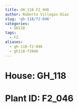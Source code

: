 ```yaml
---
title: GH_118 F2_046
author: Roberto Villegas-Diaz
slug: 'gh-118/f2-046'
categories:
  - GH118
tags:
  - F2
aliases:
  - gh-118-f2-046
  - gh118-f2046
---
```


# **House**: GH_118
# **Plant ID**: F2_046
